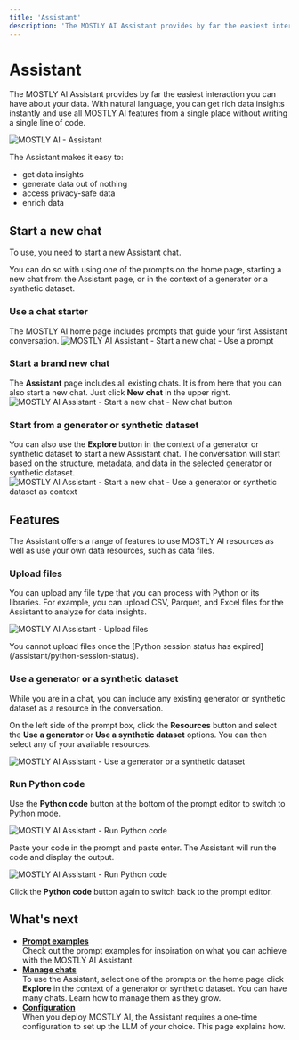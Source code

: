 ```yaml
---
title: 'Assistant'
description: 'The MOSTLY AI Assistant provides by far the easiest interaction you can have about your data. With natural language, you can get rich data insights instantly and use all MOSTLY AI features from a single place without writing a single line of code.'
---
```



# Assistant

The MOSTLY AI Assistant provides by far the easiest interaction you can have about your data. With natural language, you can get rich data insights instantly and use all MOSTLY AI features from a single place without writing a single line of code.

<Image
    src="/docs/docimages/assistant/chat-assistant.webp"
    alt="MOSTLY AI - Assistant"
    width={800}
    height={400}
/>

The Assistant makes it easy to:

* get data insights
* generate data out of nothing
* access privacy-safe data
* enrich data

## Start a new chat

To use, you need to start a new Assistant chat.

You can do so with using one of the prompts on the home page, starting a new chat from the Assistant page, or in the context of a generator or a synthetic dataset.

### Use a chat starter

The MOSTLY AI home page includes prompts that guide your first Assistant conversation.
    <Image
        src="/docs/docimages/assistant/assistant-start-chat-01-use-a-prompt.webp"
alt="MOSTLY AI Assistant - Start a new chat - Use a prompt"
        width={800}
        height={400}
    />

### Start a brand new chat

The **Assistant** page includes all existing chats. It is from here that you can also start a new chat. Just click **New chat** in the upper right.
    <Image
        src="/docs/docimages/assistant/assistant-start-chat-02-new-chat.webp"
alt="MOSTLY AI Assistant - Start a new chat - New chat button"
        width={800}
        height={400}
    />

### Start from a generator or synthetic dataset

You can also use the **Explore** button in the context of a generator or synthetic dataset to start a new Assistant chat. The conversation will start based on the structure, metadata, and data in the selected generator or synthetic dataset.
    <Image
        src="/docs/docimages/assistant/assistant-start-chat-03-click-explore.webp"
alt="MOSTLY AI Assistant - Start a new chat - Use a generator or synthetic dataset as context"
        width={800}
        height={400}
    />

## Features

The Assistant offers a range of features to use MOSTLY AI resources as well as use your own data resources, such as data files.

### Upload files

You can upload any file type that you can process with Python or its libraries. For example, you can upload CSV, Parquet, and Excel files for the Assistant to analyze for data insights.

<Image
    src="/docs/docimages/assistant/assistant-upload-file.webp"
    alt="MOSTLY AI Assistant - Upload files"
    width={800}
    height={400}
/>

<Callout>
You cannot upload files once the [Python session status has expired](/assistant/python-session-status).
</Callout>

### Use a generator or a synthetic dataset

While you are in a chat, you can include any existing generator or synthetic dataset as a resource in the conversation.

On the left side of the prompt box, click the **Resources** button and select the **Use a generator** or **Use a synthetic dataset** options. You can then select any of your available resources.

<Image
    src="/docs/docimages/assistant/assistant-feature-use-generator-or-synthetic-dataset.webp"
    alt="MOSTLY AI Assistant - Use a generator or a synthetic dataset"
    width={800}
    height={400}
/>

### Run Python code

Use the **Python code** button at the bottom of the prompt editor to switch to Python mode.

<Image
    src="/docs/docimages/assistant/assistant-feature-run-python-code-01.webp"
    alt="MOSTLY AI Assistant - Run Python code"
    width={800}
    height={400}
/>

Paste your code in the prompt and paste enter. The Assistant will run the code and display the output.

<Image
    src="/docs/docimages/assistant/assistant-feature-run-python-code-02.webp"
    alt="MOSTLY AI Assistant - Run Python code"
    width={800}
    height={400}
/>

Click the **Python code** button again to switch back to the prompt editor.

## What's next

* [**Prompt examples**](assistant/prompt-examples)<br />Check out the prompt examples for inspiration on what you can achieve with the MOSTLY AI Assistant.
* [**Manage chats**](assistant/manage-chats)<br />To use the Assistant, select one of the prompts on the home page click **Explore** in the context of a generator or synthetic dataset. You can have many chats. Learn how to manage them as they grow.
* [**Configuration**](assistant/configuration)<br />When you deploy MOSTLY AI, the Assistant requires a one-time configuration to set up the LLM of your choice. This page explains how.